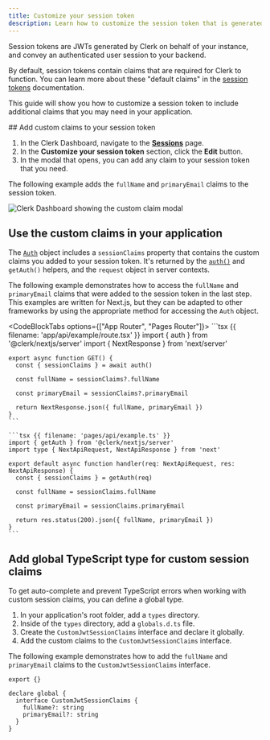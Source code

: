 ```yaml
---
title: Customize your session token
description: Learn how to customize the session token that is generated for you by Clerk.
---
```


Session tokens are JWTs generated by Clerk on behalf of your instance, and convey an authenticated user session to your backend.

By default, session tokens contain claims that are required for Clerk to function. You can learn more about these "default claims" in the [session tokens](/docs/backend-requests/resources/session-tokens) documentation.

This guide will show you how to customize a session token to include additional claims that you may need in your application.

<Include src="_partials/token-size-callout" />

<Steps>
  ## Add custom claims to your session token

  1. In the Clerk Dashboard, navigate to the [**Sessions**](https://dashboard.clerk.com/last-active?path=sessions) page.
  1. In the **Customize your session token** section, click the **Edit** button.
  1. In the modal that opens, you can add any claim to your session token that you need.

  The following example adds the `fullName` and `primaryEmail` claims to the session token.

  ![Clerk Dashboard showing the custom claim modal](/docs/images/advance/session-tokens/custom-session-example.png)

  ## Use the custom claims in your application

  The [`Auth`](/docs/references/backend/types/auth-object) object includes a `sessionClaims` property that contains the custom claims you added to your session token. It's returned by the [`auth()`](/docs/sdk/nextjs/auth) and `getAuth()` helpers, and the `request` object in server contexts.

  The following example demonstrates how to access the `fullName` and `primaryEmail` claims that were added to the session token in the last step. This examples are written for Next.js, but they can be adapted to other frameworks by using the appropriate method for accessing the `Auth` object.

  <CodeBlockTabs options={["App Router", "Pages Router"]}>
    ```tsx {{ filename: 'app/api/example/route.tsx' }}
    import { auth } from '@clerk/nextjs/server'
    import { NextResponse } from 'next/server'

    export async function GET() {
      const { sessionClaims } = await auth()

      const fullName = sessionClaims?.fullName

      const primaryEmail = sessionClaims?.primaryEmail

      return NextResponse.json({ fullName, primaryEmail })
    }
    ```

    ```tsx {{ filename: 'pages/api/example.ts' }}
    import { getAuth } from '@clerk/nextjs/server'
    import type { NextApiRequest, NextApiResponse } from 'next'

    export default async function handler(req: NextApiRequest, res: NextApiResponse) {
      const { sessionClaims } = getAuth(req)

      const fullName = sessionClaims.fullName

      const primaryEmail = sessionClaims.primaryEmail

      return res.status(200).json({ fullName, primaryEmail })
    }
    ```
  </CodeBlockTabs>

  ## Add global TypeScript type for custom session claims

  To get auto-complete and prevent TypeScript errors when working with custom session claims, you can define a global type.

  1. In your application's root folder, add a `types` directory.
  1. Inside of the `types` directory, add a `globals.d.ts` file.
  1. Create the `CustomJwtSessionClaims` interface and declare it globally.
  1. Add the custom claims to the `CustomJwtSessionClaims` interface.

  The following example demonstrates how to add the `fullName` and `primaryEmail` claims to the `CustomJwtSessionClaims` interface.

  ```tsx {{ filename: 'types/globals.d.ts' }}
  export {}

  declare global {
    interface CustomJwtSessionClaims {
      fullName?: string
      primaryEmail?: string
    }
  }
  ```
</Steps>
